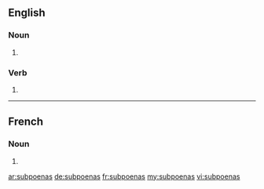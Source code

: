 {{also|subpœnas}}
==English==

===Noun===
{{head|en|noun plural form}}

# {{plural of|subpoena|lang=en}}

===Verb===
{{head|en|verb form}}

# {{en-third-person singular of|subpoena}}

----

==French==

===Noun===
{{head|fr|noun plural form|cat2= terms with incomplete gender}}

# {{plural of|subpoena|lang=fr}}

[[ar:subpoenas]]
[[de:subpoenas]]
[[fr:subpoenas]]
[[my:subpoenas]]
[[vi:subpoenas]]